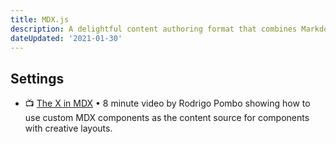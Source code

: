 ```yaml
---
title: MDX.js
description: A delightful content authoring format that combines Markdown and JSX.
dateUpdated: '2021-01-30'
---
```


## Settings

- 📺 [The X in MDX](https://m.youtube.com/watch?v=xEu3t-KJVVg) • 8 minute video by Rodrigo Pombo showing how to use custom MDX components as the content source for components with creative layouts.